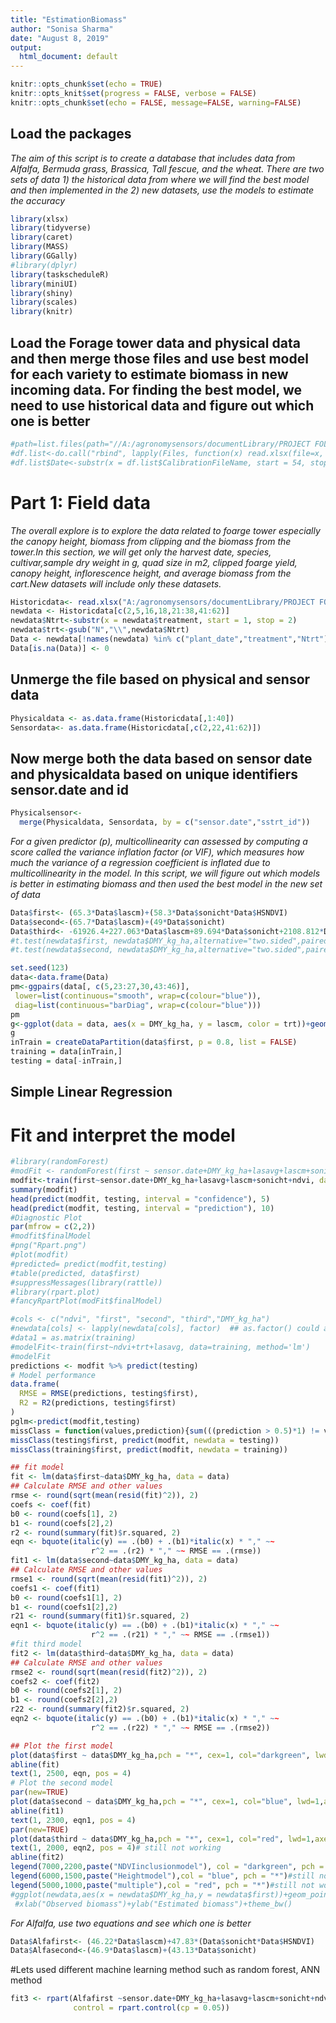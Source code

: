 ---
title: "EstimationBiomass"
author: "Sonisa Sharma"
date: "August 8, 2019"
output:
  html_document: default
---

```{r setup,include=FALSE}
knitr::opts_chunk$set(echo = TRUE)
knitr::opts_knit$set(progress = FALSE, verbose = FALSE)
knitr::opts_chunk$set(echo = FALSE, message=FALSE, warning=FALSE)
```
## Load the packages

*The aim of this script is to create a database that includes data from Alfalfa, Bermuda grass, Brassica, Tall fescue, and the wheat. There are two sets of data 1) the historical data from where we will find the best model and then implemented in the 2) new datasets, use the models to estimate the accuracy*


```{r packages}
library(xlsx)
library(tidyverse)
library(caret)
library(MASS)
library(GGally)
#library(dplyr)
library(taskscheduleR)
library(miniUI)
library(shiny)
library(scales)
library(knitr)
```

## Load the Forage tower data and physical data and then merge those files and use best model for each variety to estimate biomass in new incoming data. For finding the best model, we need to use historical data and figure out which one is better

```{r load}
#path=list.files(path="//A:/agronomysensors/documentLibrary/PROJECT FOLDERS - Active/Sensor Model Development/Sensor Box Platform/Historic/Bermudagrass", pattern=".xlsx", full.names = TRUE)
#df.list<-do.call("rbind", lapply(Files, function(x) read.xlsx(file=x, sheetIndex=3, colIndex=(1:50), header=TRUE, FILENAMEVAR=x)))
#df.list$Date<-substr(x = df.list$CalibrationFileName, start = 54, stop = 62)
```


# Part 1: Field data

*The overall explore is to explore the data related to foarge tower especially the canopy height, biomass from clipping and the biomass from the tower.In this section, we will get only the harvest date, species, cultivar,sample dry weight in g, quad size in m2, clipped foarge yield, canopy height, inflorescence height, and average biomass from the cart.New datasets will include only these datasets.*

```{r read&susbet}
Historicdata<- read.xlsx("A:/agronomysensors/documentLibrary/PROJECT FOLDERS - Active/Sensor Model Development/Sensor Box Platform/Historic/Bermudagrass/Bermudagrass_2016 PredictiveModeling_MasterData.xlsx",sheetName = 1)
newdata <- Historicdata[c(2,5,16,18,21:38,41:62)]
newdata$Ntrt<-substr(x = newdata$treatment, start = 1, stop = 2)
newdata$trt<-gsub("N","\\",newdata$Ntrt)
Data <- newdata[!names(newdata) %in% c("plant_date","treatment","Ntrt")]
Data[is.na(Data)] <- 0
```

## Unmerge the file based on physical and sensor data

```{r ummerge}
Physicaldata <- as.data.frame(Historicdata[,1:40])
Sensordata<- as.data.frame(Historicdata[,c(2,22,41:62)])
```

## Now merge both the data based on sensor date and physicaldata based on unique identifiers sensor.date and id  

```{r merge}
Physicalsensor<-
  merge(Physicaldata, Sensordata, by = c("sensor.date","sstrt_id"))
```


*For a given predictor (p), multicollinearity can assessed by computing a score called the variance inflation factor (or VIF), which measures how much the variance of a regression coefficient is inflated due to multicollinearity in the model. In this script, we will figure out which models is better in estimating biomass and then used the best model in the new set of data*

```{r model}
Data$first<- (65.3*Data$lascm)+(58.3*Data$sonicht*Data$HSNDVI)
Data$second<-(65.7*Data$lascm)+(49*Data$sonicht)
Data$third<- -61926.4+227.063*Data$lascm+89.694*Data$sonicht+2108.812*Data$CCCVI+9763.085*Data$HSNDVI+2613.75*Data$RE+0.546*Data$IPAR+7.828*Data$RPAR
#t.test(newdata$first, newdata$DMY_kg_ha,alternative="two.sided",paired = FALSE,var.equal = FALSE, conf.level = 0.95)
#t.test(newdata$second, newdata$DMY_kg_ha,alternative="two.sided",paired = FALSE,var.equal = FALSE, conf.level = 0.95)
```

```{r vif}
set.seed(123)
data<-data.frame(Data)
pm<-ggpairs(data[, c(5,23:27,30,43:46)],
 lower=list(continuous="smooth", wrap=c(colour="blue")),
 diag=list(continuous="barDiag", wrap=c(colour="blue")))
pm
g<-ggplot(data = data, aes(x = DMY_kg_ha, y = lascm, color = trt))+geom_point()
g
inTrain = createDataPartition(data$first, p = 0.8, list = FALSE)
training = data[inTrain,]
testing = data[-inTrain,]
```

## Simple Linear Regression
# Fit and interpret the model

```{r lm1}
#library(randomForest)
#modFit <- randomForest(first ~ sensor.date+DMY_kg_ha+lasavg+lascm+sonicht+ndvi, data = training)# the y-response should be a categorical data and in our case it is not.
modfit<-train(first~sensor.date+DMY_kg_ha+lasavg+lascm+sonicht+ndvi, data = training, method = "lm")
summary(modfit) 
head(predict(modfit, testing, interval = "confidence"), 5)
head(predict(modfit, testing, interval = "prediction"), 10)
#Diagnostic Plot
par(mfrow = c(2,2))
#modfit$finalModel
#png("Rpart.png")
#plot(modfit)
#predicted= predict(modfit,testing)
#table(predicted, data$first)
#suppressMessages(library(rattle))
#library(rpart.plot)
#fancyRpartPlot(modFit$finalModel)
```

```{r unwanted}
#cols <- c("ndvi", "first", "second", "third","DMY_kg_ha")
#newdata[cols] <- lapply(newdata[cols], factor)  ## as.factor() could also be used
#data1 = as.matrix(training)
#modelFit<-train(first~ndvi+trt+lasavg, data=training, method='lm')
#modelFit
predictions <- modfit %>% predict(testing)
# Model performance
data.frame(
  RMSE = RMSE(predictions, testing$first),
  R2 = R2(predictions, testing$first)
)
pglm<-predict(modfit,testing)
missClass = function(values,prediction){sum(((prediction > 0.5)*1) != values)/length(values)}
missClass(testing$first, predict(modfit, newdata = testing))
missClass(training$first, predict(modfit, newdata = training))
```


```{r lm}
## fit model
fit <- lm(data$first~data$DMY_kg_ha, data = data)
## Calculate RMSE and other values
rmse <- round(sqrt(mean(resid(fit)^2)), 2)
coefs <- coef(fit)
b0 <- round(coefs[1], 2)
b1 <- round(coefs[2],2)
r2 <- round(summary(fit)$r.squared, 2)
eqn <- bquote(italic(y) == .(b0) + .(b1)*italic(x) * "," ~~ 
                  r^2 == .(r2) * "," ~~ RMSE == .(rmse))
fit1 <- lm(data$second~data$DMY_kg_ha, data = data)
## Calculate RMSE and other values
rmse1 <- round(sqrt(mean(resid(fit1)^2)), 2)
coefs1 <- coef(fit1)
b0 <- round(coefs1[1], 2)
b1 <- round(coefs1[2],2)
r21 <- round(summary(fit1)$r.squared, 2)
eqn1 <- bquote(italic(y) == .(b0) + .(b1)*italic(x) * "," ~~ 
                  r^2 == .(r21) * "," ~~ RMSE == .(rmse1))
#fit third model
fit2 <- lm(data$third~data$DMY_kg_ha, data = data)
## Calculate RMSE and other values
rmse2 <- round(sqrt(mean(resid(fit2)^2)), 2)
coefs2 <- coef(fit2)
b0 <- round(coefs2[1], 2)
b1 <- round(coefs2[2],2)
r22 <- round(summary(fit2)$r.squared, 2)
eqn2 <- bquote(italic(y) == .(b0) + .(b1)*italic(x) * "," ~~ 
                  r^2 == .(r22) * "," ~~ RMSE == .(rmse2))
```

```{r ggplotBermuda}
## Plot the first model
plot(data$first ~ data$DMY_kg_ha,pch = "*", cex=1, col="darkgreen", lwd=1,xlab="Observed Biomass(kg/ha)", ylab="Estimated Biomass(kg/ha)")
abline(fit)
text(1, 2500, eqn, pos = 4)
# Plot the second model
par(new=TRUE)
plot(data$second ~ data$DMY_kg_ha,pch = "*", cex=1, col="blue", lwd=1,axes= FALSE, xlab='', ylab='')
abline(fit1)
text(1, 2300, eqn1, pos = 4)
par(new=TRUE)
plot(data$third ~ data$DMY_kg_ha,pch = "*", cex=1, col="red", lwd=1,axes= FALSE, xlab='', ylab='')
text(1, 2000, eqn2, pos = 4)# still not working
abline(fit2)
legend(7000,2200,paste("NDVIinclusionmodel"), col = "darkgreen", pch = "*")#still not working
legend(6000,1500,paste("Heightmodel"),col = "blue", pch = "*")#still not working
legend(5000,1000,paste("multiple"),col = "red", pch = "*")#still not working
#ggplot(newdata,aes(x = newdata$DMY_kg_ha,y = newdata$first))+geom_point()+ geom_smooth(method ="lm") +
 #xlab("Observed biomass")+ylab("Estimated biomass")+theme_bw()
```


*For Alfalfa, use two equations and see which one is better*

```{r alfalfa}
Data$Alfafirst<- (46.22*Data$lascm)+47.83*(Data$sonicht*Data$HSNDVI)
Data$Alfasecond<-(46.9*Data$lascm)+(43.13*Data$sonicht)
```

#Lets used different machine learning method such as random forest, ANN method

```{r machine}
fit3 <- rpart(Alfafirst ~sensor.date+DMY_kg_ha+lasavg+lascm+sonicht+ndvi, data = Data,
              control = rpart.control(cp = 0.05))
```


